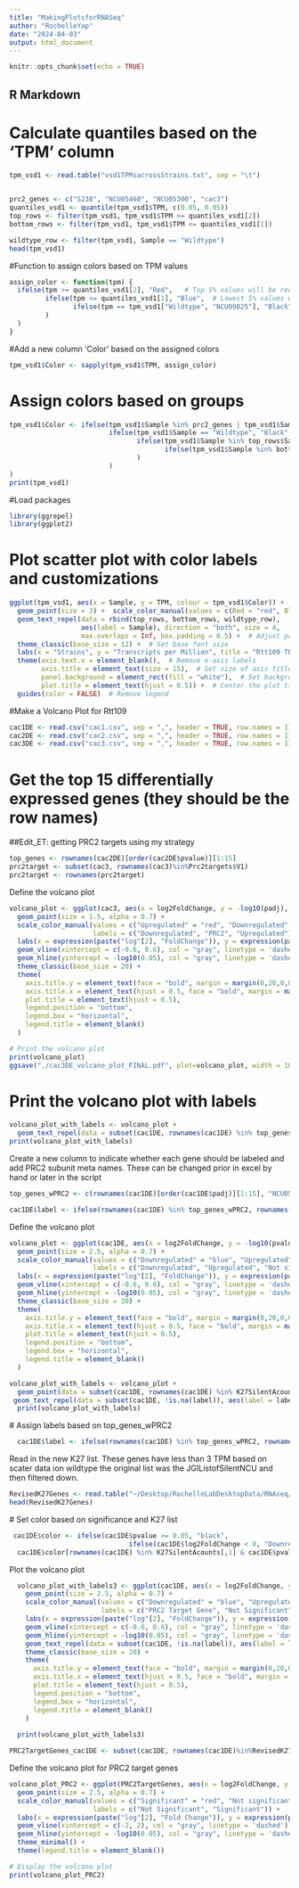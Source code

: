 ```yaml
---
title: "MakingPlotsforRNASeq"
author: "RochelleYap"
date: "2024-04-03"
output: html_document
---
```


```r
knitr::opts_chunk$set(echo = TRUE)
```

## R Markdown

# Calculate quantiles based on the 'TPM' column

```r
tpm_vsd1 <- read.table("vsd1TPMsacrossStrains.txt", sep = "\t")


prc2_genes <- c("S238", "NCU05460", "NCU05300", "cac3")
quantiles_vsd1 <- quantile(tpm_vsd1$TPM, c(0.05, 0.95))
top_rows <- filter(tpm_vsd1, tpm_vsd1$TPM >= quantiles_vsd1[2])
bottom_rows <- filter(tpm_vsd1, tpm_vsd1$TPM <= quantiles_vsd1[1])

wildtype_row <- filter(tpm_vsd1, Sample == "Wildtype")
head(tpm_vsd1)
```

#Function to assign colors based on TPM values

```r
assign_color <- function(tpm) {
  ifelse(tpm >= quantiles_vsd1[2], "Red",   # Top 5% values will be red
         ifelse(tpm <= quantiles_vsd1[1], "Blue",  # Lowest 5% values will be blue
                ifelse(tpm == tpm_vsd1["Wildtype", "NCU09825"], "Black", "SkyBlue")  # Wildtype black, rest sky blue
         )
  )
}
```

#Add a new column 'Color' based on the assigned colors
```r
tpm_vsd1$Color <- sapply(tpm_vsd1$TPM, assign_color)

```
# Assign colors based on groups
```r
tpm_vsd1$Color <- ifelse(tpm_vsd1$Sample %in% prc2_genes | tpm_vsd1$Sample == "PRC2 subunits", "Green",
                         ifelse(tpm_vsd1$Sample == "Wildtype", "Black", 
                                ifelse(tpm_vsd1$Sample %in% top_rows$Sample, "Red",
                                       ifelse(tpm_vsd1$Sample %in% bottom_rows$Sample, "Blue", "SkyBlue")
                                )
                         )
)
print(tpm_vsd1)
```
#Load packages
```r
library(ggrepel)
library(ggplot2)
```
# Plot scatter plot with color labels and customizations
```r
ggplot(tpm_vsd1, aes(x = Sample, y = TPM, colour = tpm_vsd1$Color)) +
  geom_point(size = 3) +  scale_color_manual(values = c(Red = "red", Blue = "blue", Black = "black", SkyBlue = "skyblue", Green = "green")) +
  geom_text_repel(data = rbind(top_rows, bottom_rows, wildtype_row),
                  aes(label = Sample), direction = "both", size = 4,
                  max.overlaps = Inf, box.padding = 0.5) +  # Adjust parameters for label repelling
  theme_classic(base_size = 12) +  # Set base font size
  labs(x = "Strains", y = "Transcripts per Million", title = "Rtt109 TPM across Deletion Mutants") +
  theme(axis.text.x = element_blank(),  # Remove x-axis labels
        axis.title = element_text(size = 15),  # Set size of axis title
        panel.background = element_rect(fill = "white"),  # Set background color to white
        plot.title = element_text(hjust = 0.5)) +  # Center the plot title
  guides(color = FALSE)  # Remove legend

```

#Make a Volcano Plot for Rtt109 

```r
cac1DE <- read.csv("cac1.csv", sep = ",", header = TRUE, row.names = 1)
cac2DE <- read.csv("cac2.csv", sep = ",", header = TRUE, row.names = 1)
cac3DE <- read.csv("cac3.csv", sep = ",", header = TRUE, row.names = 1)
```

# Get the top 15 differentially expressed genes (they should be the row names)
##Edit_ET: getting PRC2 targets using my strategy

```r
top_genes <- rownames(cac2DE)[order(cac2DE$pvalue)][1:15]
prc2target <- subset(cac3, rownames(cac3)%in%Prc2targets$V1)
prc2target <- rownames(prc2target)
```
Define the volcano plot
```r
volcano_plot <- ggplot(cac3, aes(x = log2FoldChange, y = -log10(padj), color = ifelse(log2FoldChange > 0 & padj < 0.05 & !(rownames(cac3)%in%Prc2targets$V1), "Upregulated", ifelse(log2FoldChange < 0 & padj < 0.05 & !(rownames(cac3)%in%Prc2targets$V1), "Downregulated", "PRC2")))) +
  geom_point(size = 1.5, alpha = 0.7) +
  scale_color_manual(values = c("Upregulated" = "red", "Downregulated" = "blue", "PRC2" = "chocolate2"),
                     labels = c("Downregulated", "PRC2", "Upregulated")) +
  labs(x = expression(paste("log"[2], "FoldChange")), y = expression(paste("-log"[10], "(Adjusted p-value)")), title = "cac-3 vs WT") +
  geom_vline(xintercept = c(-0.6, 0.6), col = "gray", linetype = 'dashed') +
  geom_hline(yintercept = -log10(0.05), col = "gray", linetype = 'dashed') +
  theme_classic(base_size = 20) +
  theme(
    axis.title.y = element_text(face = "bold", margin = margin(0,20,0,0), size = rel(1.1), color = 'black'),
    axis.title.x = element_text(hjust = 0.5, face = "bold", margin = margin(20,0,0,0), size = rel(1.1), color = 'black'),
    plot.title = element_text(hjust = 0.5),
    legend.position = "bottom",
    legend.box = "horizontal",
    legend.title = element_blank()
  )

# Print the volcano plot
print(volcano_plot)
ggsave("./cac3DE_volcano_plot_FINAL.pdf", plot=volcano_plot, width = 10, height = 8, unit="in",  dpi=400)
```
# Print the volcano plot with labels
```r
volcano_plot_with_labels <- volcano_plot +
  geom_text_repel(data = subset(cac1DE, rownames(cac1DE) %in% top_genes), aes(label = top_genes), size = 3, nudge_y = 0.2, force = 3, max.overlaps = 30)
print(volcano_plot_with_labels)
```
Create a new column to indicate whether each gene should be labeled and add PRC2 subunit meta names. These can be changed prior in excel by hand or later in the script 

```r
top_genes_wPRC2 <- c(rownames(cac1DE)[order(cac1DE$padj)][1:15], "NCU05460", "NCU05300", "set-7", "cac-3")

cac1DE$label <- ifelse(rownames(cac1DE) %in% top_genes_wPRC2, rownames(cac1DE), "")

```
Define the volcano plot
```r
volcano_plot <- ggplot(cac1DE, aes(x = log2FoldChange, y = -log10(pvalue), color = ifelse(log2FoldChange < 0 & pvalue < 0.05, "Downregulated", ifelse(log2FoldChange > 0 & pvalue < 0.05, "Upregulated", "Not significant")))) +
  geom_point(size = 2.5, alpha = 0.7) +
  scale_color_manual(values = c("Downregulated" = "blue", "Upregulated" = "red", "Not significant" = "black"),
                     labels = c("Downregulated", "Upregulated", "Not significant")) +
  labs(x = expression(paste("log"[2], "FoldChange")), y = expression(paste("-log"[10], "(p-value)")), title = "Rtt109 vs Wildtype") +
  geom_vline(xintercept = c(-0.6, 0.6), col = "gray", linetype = 'dashed') +
  geom_hline(yintercept = -log10(0.05), col = "gray", linetype = 'dashed') +
  theme_classic(base_size = 20) +
  theme(
    axis.title.y = element_text(face = "bold", margin = margin(0,20,0,0), size = rel(1.1), color = 'black'),
    axis.title.x = element_text(hjust = 0.5, face = "bold", margin = margin(20,0,0,0), size = rel(1.1), color = 'black'),
    plot.title = element_text(hjust = 0.5),
    legend.position = "bottom",
    legend.box = "horizontal",
    legend.title = element_blank()
  )

volcano_plot_with_labels <- volcano_plot +
  geom_point(data = subset(cac1DE, rownames(cac1DE) %in% K27SilentAcounts[,1]), aes(shape = "PRC2 Target Genes"), color = "#E7B800", size = 3) +
 geom_text_repel(data = subset(cac1DE, !is.na(label)), aes(label = label), size = 3, nudge_y = 0.2, force = 3, color = "black", max.overlaps = Inf) 
  print(volcano_plot_with_labels)
```
 # Assign labels based on top_genes_wPRC2
```r
  cac1DE$label <- ifelse(rownames(cac1DE) %in% top_genes_wPRC2, rownames(cac1DE), "")

```

Read in the new K27 list. These genes have less than 3 TPM based on scater data ion wildtype the original list was the JGIListofSilentNCU and then filtered down.
```r
RevisedK27Genes <- read.table("~/Desktop/RochelleLabDesktopData/RNAseq/Rtt109/SilentK27Genes_022724.txt", sep = "\t", header = TRUE, stringsAsFactors=FALSE, check.names=FALSE)
head(RevisedK27Genes)

```
   # Set color based on significance and K27 list
```r
 cac1DE$color <- ifelse(cac1DE$pvalue >= 0.05, "black", 
                              ifelse(cac1DE$log2FoldChange < 0, "Downregulated", "Upregulated"))
  cac1DE$color[rownames(cac1DE) %in% K27SilentAcounts[,1] & cac1DE$pvalue < 0.05] <- "#E7B800"
```
Plot the volcano plot  


```r
  volcano_plot_with_labels3 <- ggplot(cac1DE, aes(x = log2FoldChange, y = -log10(pvalue), color = color)) +
    geom_point(size = 2.5, alpha = 0.7) +
    scale_color_manual(values = c("Downregulated" = "blue", "Upregulated" = "red", "black" = "black", "#E7B800" = "#E7B800"),
                       labels = c("PRC2 Target Gene", "Not Significant", "Downregulated", "Upregulated")) +
    labs(x = expression(paste("log"[2], "FoldChange")), y = expression(paste("-log"[10], "(p-value)")), title = "Rtt109 vs Wildtype") +
    geom_vline(xintercept = c(-0.6, 0.6), col = "gray", linetype = 'dashed') +
    geom_hline(yintercept = -log10(0.05), col = "gray", linetype = 'dashed') +
    geom_text_repel(data = subset(cac1DE, !is.na(label)), aes(label = label), size = 3, nudge_y = 0.2, force = 3, color = "black", max.overlaps = Inf) +
    theme_classic(base_size = 20) +
    theme(
      axis.title.y = element_text(face = "bold", margin = margin(0,20,0,0), size = rel(1.1), color = 'black'),
      axis.title.x = element_text(hjust = 0.5, face = "bold", margin = margin(20,0,0,0), size = rel(1.1), color = 'black'),
      plot.title = element_text(hjust = 0.5),
      legend.position = "bottom",
      legend.box = "horizontal",
      legend.title = element_blank()
    )
  
  print(volcano_plot_with_labels3)
```


```r
PRC2TargetGenes_cac1DE <- subset(cac1DE, rownames(cac1DE)%in%RevisedK27Genes[,1])
```
Define the volcano plot for PRC2 target genes
```r
volcano_plot_PRC2 <- ggplot(PRC2TargetGenes, aes(x = log2FoldChange, y = -log10(pvalue), color = ifelse(abs(log2FoldChange) > 2 & padj < 0.05, "Significant", "Not significant"))) +
  geom_point(size = 2.5, alpha = 0.7) +
  scale_color_manual(values = c("Significant" = "red", "Not significant" = "black"),
                     labels = c("Not Significant", "Significant")) +
  labs(x = expression(paste("log"[2], "Fold Change")), y = expression(paste("-log"[10], "(Adjusted p-value)")), title = "Volcano Plot for PRC2 Target Genes") +
  geom_vline(xintercept = c(-2, 2), col = "gray", linetype = 'dashed') +
  geom_hline(yintercept = -log10(0.05), col = "gray", linetype = 'dashed') +
  theme_minimal() +
  theme(legend.title = element_blank())

# Display the volcano plot
print(volcano_plot_PRC2)
```


